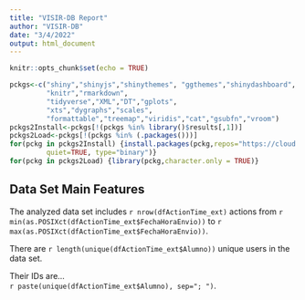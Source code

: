 ```yaml
---
title: "VISIR-DB Report"
author: "VISIR-DB"
date: "3/4/2022"
output: html_document
---
```


```r
knitr::opts_chunk$set(echo = TRUE)
```

```r
pckgs<-c("shiny","shinyjs","shinythemes", "ggthemes","shinydashboard",
         "knitr","rmarkdown",
         "tidyverse","XML","DT","gplots",
         "xts","dygraphs","scales",
         "formattable","treemap","viridis","cat","gsubfn","vroom")
pckgs2Install<-pckgs[!(pckgs %in% library()$results[,1])]
pckgs2Load<-pckgs[!(pckgs %in% (.packages()))]
for(pckg in pckgs2Install) {install.packages(pckg,repos="https://cloud.r-project.org/",
         quiet=TRUE, type="binary")}
for(pckg in pckgs2Load) {library(pckg,character.only = TRUE)}
```

## Data Set Main Features

The analyzed data set includes `r nrow(dfActionTime_ext)` actions from `r min(as.POSIXct(dfActionTime_ext$FechaHoraEnvio))` to `r max(as.POSIXct(dfActionTime_ext$FechaHoraEnvio))`.

There are `r length(unique(dfActionTime_ext$Alumno))` unique users in the data set.

Their IDs are...<br />
`r paste(unique(dfActionTime_ext$Alumno), sep="; ")`.

